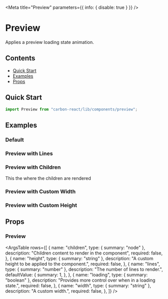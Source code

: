 
<Meta title="Preview" parameters={{ info: { disable: true } }} />

# Preview

Applies a preview loading state animation.

## Contents
- [Quick Start](#quick-start)
- [Examples](#examples)
- [Props](#props)

## Quick Start

```javascript
import Preview from "carbon-react/lib/components/preview";
```

## Examples 

### Default

<Preview>
  <Story name="default">
    <PreviewComponent loading />
  </Story>
</Preview>

### Preview with Lines

<Preview>
  <Story name="with Lines">
    <PreviewComponent loading lines={6} />
  </Story>
</Preview>

### Preview with Children

<Preview>
  <Story name="with Children">
    <PreviewComponent>
      This the where the children are rendered
    </PreviewComponent>
  </Story>
</Preview>

### Preview with Custom Width

<Preview>
  <Story name="with Width">
    <PreviewComponent loading width={"256px"} />
  </Story>
</Preview>

### Preview with Custom Height

<Preview>
  <Story name="with Height">
    <PreviewComponent loading height={"256px"} />
  </Story>
</Preview>

## Props

### Preview

<ArgsTable
  rows={[
    {
      name: "children",
      type: { summary: "node" },
      description: "Children content to render in the component",
      required: false,
    },
    {
      name: "height",
      type: { summary: "string" },
      description: "A custom height to be applied to the component.",
      required: false,
    },
    {
      name: "lines",
      type: { summary: "number" },
      description: "The number of lines to render.",
      defaultValue: {
        summary: 1,
      },
    },
    {
      name: "loading",
      type: { summary: "boolean" },
      description: "Provides more control over when in a loading state.",
      required: false,
    },
    {
      name: "width",
      type: { summary: "string" },
      description: "A custom width.",
      required: false,
    },
  ]}
/>
